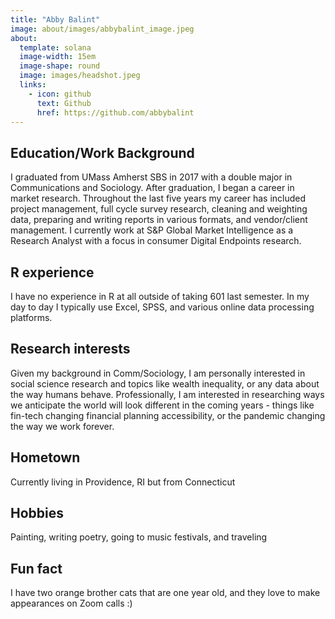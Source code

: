 ```yaml
---
title: "Abby Balint"
image: about/images/abbybalint_image.jpeg
about:
  template: solana
  image-width: 15em
  image-shape: round
  image: images/headshot.jpeg
  links:
    - icon: github
      text: Github
      href: https://github.com/abbybalint
---
```


## Education/Work Background
I graduated from UMass Amherst SBS in 2017 with a double major in Communications and Sociology. After graduation, I began a career in market research. Throughout the last five years my career has included project management, full cycle survey research, cleaning and weighting data, preparing and writing reports in various formats, and vendor/client management. I currently work at S&P Global Market Intelligence as a Research Analyst with a focus in consumer Digital Endpoints research.

## R experience
I have no experience in R at all outside of taking 601 last semester. In my day to day I typically use Excel, SPSS, and various online data processing platforms.

## Research interests
Given my background in Comm/Sociology, I am personally interested in social science research and topics like wealth inequality, or any data about the way humans behave. Professionally, I am interested in researching ways we anticipate the world will look different in the coming years - things like fin-tech changing financial planning accessibility, or the pandemic changing the way we work forever. 

## Hometown
Currently living in Providence, RI but from Connecticut

## Hobbies
Painting, writing poetry, going to music festivals, and traveling

## Fun fact
I have two orange brother cats that are one year old, and they love to make appearances on Zoom calls :)